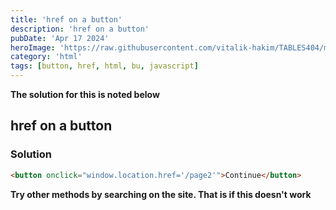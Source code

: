 ---
title: 'href on a button'
description: 'href on a button'
pubDate: 'Apr 17 2024'
heroImage: 'https://raw.githubusercontent.com/vitalik-hakim/TABLES404/main/error_b/HTML.png'
category: 'html'
tags: [button, href, html, bu, javascript]
---

**The solution for this is noted below**

## href on a button

### Solution

```html
<button onclick="window.location.href='/page2'">Continue</button>
```
**Try other methods by searching on the site. That is if this doesn't work**
